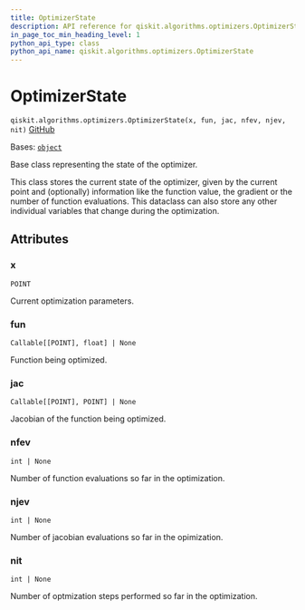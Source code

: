 ```yaml
---
title: OptimizerState
description: API reference for qiskit.algorithms.optimizers.OptimizerState
in_page_toc_min_heading_level: 1
python_api_type: class
python_api_name: qiskit.algorithms.optimizers.OptimizerState
---
```


# OptimizerState

<span id="qiskit.algorithms.optimizers.OptimizerState" />

`qiskit.algorithms.optimizers.OptimizerState(x, fun, jac, nfev, njev, nit)` [GitHub](https://github.com/qiskit/qiskit/tree/stable/0.25/qiskit/algorithms/optimizers/steppable_optimizer.py "view source code")

Bases: [`object`](https://docs.python.org/3/library/functions.html#object "(in Python v3.12)")

Base class representing the state of the optimizer.

This class stores the current state of the optimizer, given by the current point and (optionally) information like the function value, the gradient or the number of function evaluations. This dataclass can also store any other individual variables that change during the optimization.

## Attributes

<span id="qiskit.algorithms.optimizers.OptimizerState.x" />

### x

`POINT`

Current optimization parameters.

<span id="qiskit.algorithms.optimizers.OptimizerState.fun" />

### fun

`Callable[[POINT], float] | None`

Function being optimized.

<span id="qiskit.algorithms.optimizers.OptimizerState.jac" />

### jac

`Callable[[POINT], POINT] | None`

Jacobian of the function being optimized.

<span id="qiskit.algorithms.optimizers.OptimizerState.nfev" />

### nfev

`int | None`

Number of function evaluations so far in the optimization.

<span id="qiskit.algorithms.optimizers.OptimizerState.njev" />

### njev

`int | None`

Number of jacobian evaluations so far in the opimization.

<span id="qiskit.algorithms.optimizers.OptimizerState.nit" />

### nit

`int | None`

Number of optmization steps performed so far in the optimization.

